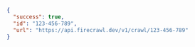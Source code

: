 ```json
{
  "success": true,
  "id": "123-456-789",
  "url": "https://api.firecrawl.dev/v1/crawl/123-456-789"
}
```
